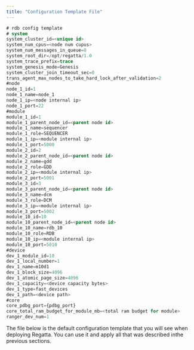 ```yaml
---
title: "Configuration Template File"
---
```


```sql
# rdb config template
# system
system_cluster_id=<unique id>
system_num_cpus=<node num cupus>
system_num_messages_in_queue=8
system_root_dir=/opt/regatta/1.0
system_trace_prefix=trace
system_genesis_mode=Genesis
system_cluster_join_timeout_sec=0
trans_agent_max_nodes_to_take_hard_lock_after_validation=2
#node
node_1_id=1
node_1_name=node_1
node_1_ip=<node internal ip>
node_1_port=22
#module
module_1_id=1
module_1_parent_node_id=<parent node id>
module_1_name=sequencer
module_1_role=SEQUENCER
module_1_ip=<module internal ip>
module_1_port=5000
module_2_id=2
module_2_parent_node_id=<parent node id>
module_2_name=gdd
module_2_role=GDD
module_2_ip=<module internal ip>
module_2_port=5001
module_3_id=3
module_3_parent_node_id=<parent node id>
module_3_name=dcm
module_3_role=DCM
module_3_ip=<module internal ip>
module_3_port=5002
module_10_id=10
module_10_parent_node_id=<parent node id>
module_10_name=rdb_10
module_10_role=RDB
module_10_ip=<module internal ip>
module_10_port=5010
#device
dev_1_module_id=10
dev_1_local_number=1
dev_1_name=m10d1
dev_1_block_size=4096
dev_1_atomic_page_size=4096
dev_1_capacity=<device capacity bytes>
dev_1_type=fast_devices
dev_1_path=<device path>
#core
core_pdbg_port={pdbg_port}
core_total_ram_budget_for_module_mb=<total ram budget for module>
ranger_dev_num=1
```

The file below is the default configuration template that you will see when deploying Regatta. You can use it and apply all that was described inthe previous sections.